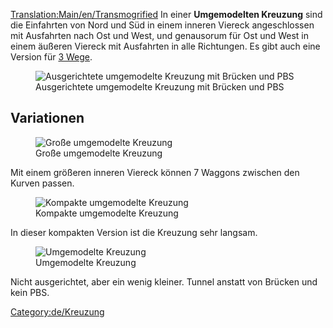 [[Translation:Main/en/Transmogrified]]
{{en/-}}{{de/Kreuzungsmenü}}
In einer '''Umgemodelten Kreuzung''' sind die Einfahrten von Nord und Süd in einem inneren Viereck angeschlossen mit Ausfahrten nach Ost und West, und genausorum für Ost und West in einem äußeren Viereck mit Ausfahrten in alle Richtungen. Es gibt auch eine Version für [[Main/de/Halb Umgemodelt|3 Wege]].

[[File:en/Transmogrified.aligned.png|frame|none|Ausgerichtete umgemodelte Kreuzung mit Brücken und PBS]]

{{Template:Kreuzungskriterien/De|Mittel|2|0|1|5|0|1|0|1|0|0|0||Ausgefallene Züge blockieren nur die eine Strecke.|

* Maximale Signaldichte: 6
* Minimaler Platz bei Doppelkurven: 5 5 (Diagonal)
* Fläche: 12 x 12 (50 Extra-Felder)

}}

==Variationen==

[[File:en/ttd.transmogrified.large.png|frame|none|Große umgemodelte Kreuzung]]

Mit einem größeren inneren Viereck können 7 Waggons zwischen den Kurven passen.

[[File:en/ttd.transmogrified.compact.png|frame|none|Kompakte umgemodelte Kreuzung]]

In dieser kompakten Version ist die Kreuzung sehr langsam.

[[File:en/ttd.transmogrified.deblock.png|frame|none|Umgemodelte Kreuzung]]

Nicht ausgerichtet, aber ein wenig kleiner. Tunnel anstatt von Brücken und kein PBS.

[[Category:de/Kreuzung]]